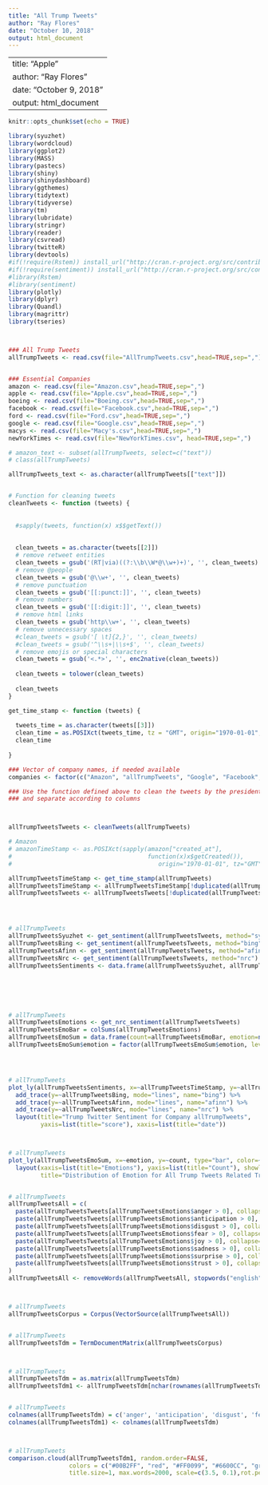 ---
title: "All Trump Tweets"
author: "Ray Flores"
date: "October 10, 2018"
output: html_document
---

---
title: "Apple"
author: "Ray Flores"
date: "October 9, 2018"
output: html_document
---

```{r setup, include=FALSE}
knitr::opts_chunk$set(echo = TRUE)

library(syuzhet)
library(wordcloud)
library(ggplot2)
library(MASS)
library(pastecs)
library(shiny)
library(shinydashboard)
library(ggthemes)
library(tidytext)
library(tidyverse)
library(tm)
library(lubridate)
library(stringr)
library(reader)
library(csvread)
library(twitteR)
library(devtools)
#if(!require(Rstem)) install_url("http://cran.r-project.org/src/contrib/Archive/Rstem/Rstem_0.4-1.tar.gz")
#if(!require(sentiment)) install_url("http://cran.r-project.org/src/contrib/Archive/sentiment/sentiment_0.2.tar.gz")
#library(Rstem)
#library(sentiment)
library(plotly)
library(dplyr)
library(Quandl)
library(magrittr)
library(tseries)



### All Trump Tweets
allTrumpTweets <- read.csv(file="AllTrumpTweets.csv",head=TRUE,sep=",")


### Essential Companies
amazon <- read.csv(file="Amazon.csv",head=TRUE,sep=",")
apple <- read.csv(file="Apple.csv",head=TRUE,sep=",")
boeing <- read.csv(file="Boeing.csv",head=TRUE,sep=",")
facebook <- read.csv(file="Facebook.csv",head=TRUE,sep=",")
ford <- read.csv(file="Ford.csv",head=TRUE,sep=",")
google <- read.csv(file="Google.csv",head=TRUE,sep=",")
macys <- read.csv(file="Macy's.csv",head=TRUE,sep=",")
newYorkTimes <- read.csv(file="NewYorkTimes.csv", head=TRUE,sep=",")

# amazon_text <- subset(allTrumpTweets, select=c("text"))
# class(allTrumpTweets)

allTrumpTweets_text <- as.character(allTrumpTweets[["text"]])


# Function for cleaning tweets
cleanTweets <- function (tweets) {
  
  
  #sapply(tweets, function(x) x$$getText())
  
  
  clean_tweets = as.character(tweets[[2]])
  # remove retweet entities
  clean_tweets = gsub('(RT|via)((?:\\b\\W*@\\w+)+)', '', clean_tweets)
  # remove @people
  clean_tweets = gsub('@\\w+', '', clean_tweets)
  # remove punctuation
  clean_tweets = gsub('[[:punct:]]', '', clean_tweets)
  # remove numbers
  clean_tweets = gsub('[[:digit:]]', '', clean_tweets)
  # remove html links
  clean_tweets = gsub('http\\w+', '', clean_tweets)
  # remove unnecessary spaces
  #clean_tweets = gsub('[ \t]{2,}', '', clean_tweets)
  #clean_tweets = gsub('^\\s+|\\s+$', '', clean_tweets)
  # remove emojis or special characters
  clean_tweets = gsub('<.*>', '', enc2native(clean_tweets))
  
  clean_tweets = tolower(clean_tweets)
  
  clean_tweets
}

get_time_stamp <- function (tweets) {
  
  tweets_time = as.character(tweets[[3]])
  clean_time = as.POSIXct(tweets_time, tz = "GMT", origin="1970-01-01", format = "%D %k ")
  clean_time
  
}

### Vector of company names, if needed available
companies <- factor(c("Amazon", "allTrumpTweets", "Google", "Facebook", "Boeing", "Ford"))

### Use the function defined above to clean the tweets by the president 
### and separate according to columns 



allTrumpTweetsTweets <- cleanTweets(allTrumpTweets)

# Amazon
# amazonTimeStamp <- as.POSIXct(sapply(amazon["created_at"], 
#                                      function(x)x$getCreated()), 
#                                         origin="1970-01-01", tz="GMT")

allTrumpTweetsTimeStamp <- get_time_stamp(allTrumpTweets)
allTrumpTweetsTimeStamp <- allTrumpTweetsTimeStamp[!duplicated(allTrumpTweets["text"])]
allTrumpTweetsTweets <- allTrumpTweetsTweets[!duplicated(allTrumpTweets["text"])]




# allTrumpTweets
allTrumpTweetsSyuzhet <- get_sentiment(allTrumpTweetsTweets, method="syuzhet")
allTrumpTweetsBing <- get_sentiment(allTrumpTweetsTweets, method="bing")
allTrumpTweetsAfinn <- get_sentiment(allTrumpTweetsTweets, method="afinn")
allTrumpTweetsNrc <- get_sentiment(allTrumpTweetsTweets, method="nrc")
allTrumpTweetsSentiments <- data.frame(allTrumpTweetsSyuzhet, allTrumpTweetsBing, allTrumpTweetsAfinn, allTrumpTweetsNrc, allTrumpTweetsTimeStamp)






# allTrumpTweets
allTrumpTweetsEmotions <- get_nrc_sentiment(allTrumpTweetsTweets)
allTrumpTweetsEmoBar = colSums(allTrumpTweetsEmotions)
allTrumpTweetsEmoSum = data.frame(count=allTrumpTweetsEmoBar, emotion=names(allTrumpTweetsEmoBar))
allTrumpTweetsEmoSum$emotion = factor(allTrumpTweetsEmoSum$emotion, levels=allTrumpTweetsEmoSum$emotion[order(allTrumpTweetsEmoSum$count, decreasing = TRUE)])




# allTrumpTweets
plot_ly(allTrumpTweetsSentiments, x=~allTrumpTweetsTimeStamp, y=~allTrumpTweetsSyuzhet, type="scatter", mode="jitter", name="syuzhet") %>%
  add_trace(y=~allTrumpTweetsBing, mode="lines", name="bing") %>%
  add_trace(y=~allTrumpTweetsAfinn, mode="lines", name="afinn") %>%
  add_trace(y=~allTrumpTweetsNrc, mode="lines", name="nrc") %>%
  layout(title="Trump Twitter Sentiment for Company allTrumpTweets",
         yaxis=list(title="score"), xaxis=list(title="date"))



# allTrumpTweets
plot_ly(allTrumpTweetsEmoSum, x=~emotion, y=~count, type="bar", color=~emotion) %>%
  layout(xaxis=list(title="Emotions"), yaxis=list(title="Count"), showlegend=FALSE,
         title="Distribution of Emotion for All Trump Tweets Related Trump Tweets")


# allTrumpTweets
allTrumpTweetsAll = c(
  paste(allTrumpTweetsTweets[allTrumpTweetsEmotions$anger > 0], collapse=" "),
  paste(allTrumpTweetsTweets[allTrumpTweetsEmotions$anticipation > 0], collapse=" "),
  paste(allTrumpTweetsTweets[allTrumpTweetsEmotions$disgust > 0], collapse=" "),
  paste(allTrumpTweetsTweets[allTrumpTweetsEmotions$fear > 0], collapse=" "),
  paste(allTrumpTweetsTweets[allTrumpTweetsEmotions$joy > 0], collapse=" "),
  paste(allTrumpTweetsTweets[allTrumpTweetsEmotions$sadness > 0], collapse=" "),
  paste(allTrumpTweetsTweets[allTrumpTweetsEmotions$surprise > 0], collapse=" "),
  paste(allTrumpTweetsTweets[allTrumpTweetsEmotions$trust > 0], collapse=" ")
)
allTrumpTweetsAll <- removeWords(allTrumpTweetsAll, stopwords("english"))



# allTrumpTweets
allTrumpTweetsCorpus = Corpus(VectorSource(allTrumpTweetsAll))


# allTrumpTweets
allTrumpTweetsTdm = TermDocumentMatrix(allTrumpTweetsCorpus)



# allTrumpTweets
allTrumpTweetsTdm = as.matrix(allTrumpTweetsTdm)
allTrumpTweetsTdm1 <- allTrumpTweetsTdm[nchar(rownames(allTrumpTweetsTdm)) < 11,]


# allTrumpTweets
colnames(allTrumpTweetsTdm) = c('anger', 'anticipation', 'disgust', 'fear', 'joy', 'sadness', 'surprise', 'trust')
colnames(allTrumpTweetsTdm1) <- colnames(allTrumpTweetsTdm)



# allTrumpTweets
comparison.cloud(allTrumpTweetsTdm1, random.order=FALSE,
                 colors = c("#00B2FF", "red", "#FF0099", "#6600CC", "green", "orange", "blue", "brown"),
                 title.size=1, max.words=2000, scale=c(3.5, 0.1),rot.per=0.4)


```







